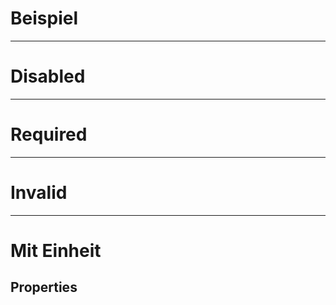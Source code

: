 # Beispiel

<LiveCodeEditor />

---

# Disabled

<LiveCodeEditor example="disabled" editorCollapsed />

---

# Required

<LiveCodeEditor example="required" editorCollapsed />

---

# Invalid

<LiveCodeEditor example="invalid" editorCollapsed />

---

# Mit Einheit

<LiveCodeEditor example="unit" editorCollapsed />

## Properties

<PropertiesTables />
